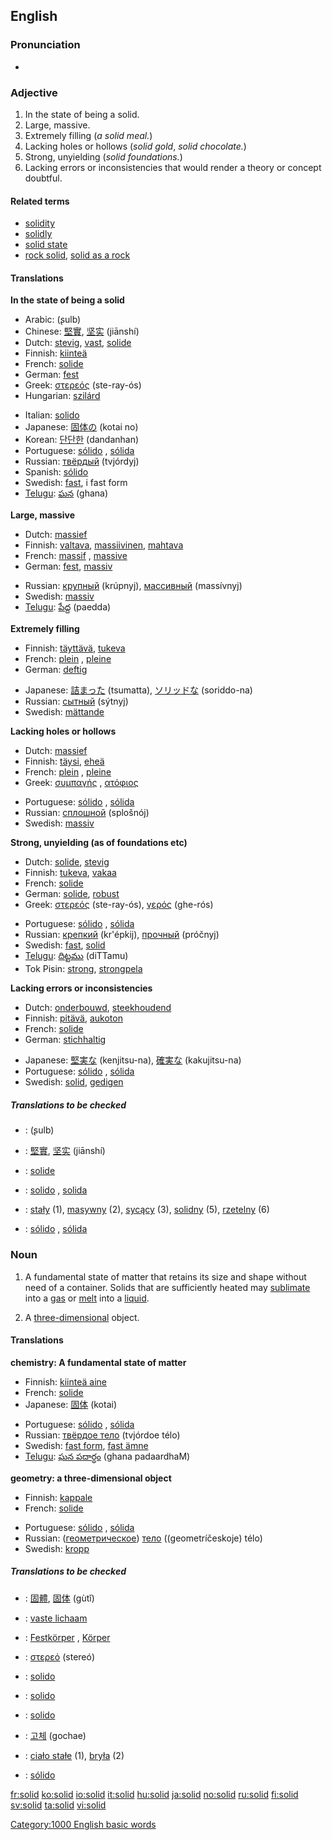 ==English==

===Pronunciation===
*{{audio|en-us-solid.ogg|Audio (US)}}

===Adjective===
{{en-adj-more}}

# In the state of being a solid.
# Large, massive.
# Extremely filling (''a solid meal.'')
# Lacking holes or hollows (''solid gold'', ''solid chocolate.'')
# Strong, unyielding (''solid foundations.'')
# Lacking errors or inconsistencies that would render a theory or concept doubtful.

====Related terms====
*[[solidity]]
*[[solidly]]
*[[solid state]]
*[[rock solid]], [[solid as a rock]]

====Translations====
'''In the state of being a solid'''
{{top}}
*Arabic: {{ARchar|[[صلب|صُلب]]}} (ʂulb)
*Chinese: [[堅實]], [[坚实]] (jiānshí)
*Dutch: [[stevig]], [[vast]], [[solide]]
*Finnish: [[kiinteä]]
*French: [[solide]]
*German: [[fest]]
*Greek: [[στερεός]] {{m}} (ste-ray-ós)
*Hungarian: [[szilárd]]
{{mid}}
*Italian: [[solido]]
*Japanese: [[固体の]] (kotai no)
*Korean: [[단단한]] (dandanhan)
*Portuguese: [[sólido]] {{m}}, [[sólida]] {{f}}
*Russian: [[твёрдый]] (tvjórdyj)
*Spanish: [[sólido]]
*Swedish: [[fast#Swedish|fast]], i fast form
*[[Telugu]]: [[ఘన]] (ghana)
{{bottom}}

'''Large, massive'''
{{top}}
*Dutch: [[massief]]
*Finnish: [[valtava]], [[massiivinen]], [[mahtava]]
*French: [[massif]] {{m}}, [[massive]] {{f}}
*German: [[fest]], [[massiv]]
{{mid}}
*Russian: [[крупный]] (krúpnyj), [[массивный]] (massívnyj)
*Swedish: [[massiv]]
*[[Telugu]]: [[పేద్ద]] (paedda)
{{bottom}}

'''Extremely filling'''
{{top}}
*Finnish: [[täyttävä]], [[tukeva]]
*French: [[plein]] {{m}}, [[pleine]] {{f}}
*German: [[deftig]]
{{mid}}
*Japanese: [[詰まった]] (tsumatta), [[ソリッドな]] (soriddo-na)
*Russian: [[сытный]] (sýtnyj)
*Swedish: [[mättande]]
{{bottom}}

'''Lacking holes or hollows'''
{{top}}
*Dutch: [[massief]]
*Finnish: [[täysi]], [[eheä]]
*French: [[plein]] {{m}}, [[pleine]] {{f}}
*Greek: [[συμπαγής]] {{m}}, [[ατόφιος]] {{m}}
{{mid}}
*Portuguese: [[sólido]] {{m}}, [[sólida]] {{f}}
*Russian: [[сплошной]] (splošnój)
*Swedish: [[massiv]]
{{bottom}}

'''Strong, unyielding (as of foundations etc)'''
{{top}}
*Dutch: [[solide]], [[stevig]]
*Finnish: [[tukeva]], [[vakaa]]
*French: [[solide]]
*German: [[solide]], [[robust]]
*Greek: [[στερεός]] {{m}} (ste-ray-ós), [[γερός]] {{m}} (ghe-rós)
{{mid}}
*Portuguese: [[sólido]] {{m}}, [[sólida]] {{f}}
*Russian: [[крепкий]] (kr'épkij), [[прочный]] (próčnyj)
*Swedish: [[fast]], [[solid#Swedish|solid]]
*[[Telugu]]: [[దిట్టము]] (diTTamu)
*Tok Pisin: [[strong]], [[strongpela]]
{{bottom}}

'''Lacking errors or inconsistencies'''
{{top}}
*Dutch: [[onderbouwd]], [[steekhoudend]]
*Finnish: [[pitävä]], [[aukoton]]
*French: [[solide]]
*German: [[stichhaltig]]
{{mid}}
*Japanese: [[堅実な]] (kenjitsu-na), [[確実な]] (kakujitsu-na)
*Portuguese: [[sólido]] {{m}}, [[sólida]] {{f}}
*Swedish: [[solid#Swedish|solid]], [[gedigen]]
{{bottom}}

=====Translations to be checked=====
{{checktrans}}

*{{ttbc|Arabic}}: {{ARchar|[[صلب|صُلب]]}} (ʂulb)
*{{ttbc|Chinese}}: [[堅實]], [[坚实]] (jiānshí)
*{{ttbc|Interlingua}}: [[solide]]
*{{ttbc|Italian}}: [[solido]] {{m}}, [[solida]] {{f}}
*{{ttbc|Polish}}: [[stały]] (1), [[masywny]] (2), [[sycący]] (3), [[solidny]] (5), [[rzetelny]] (6) {{m}}
*{{ttbc|Spanish}}: [[sólido]] {{m}}, [[sólida]] {{f}}

===Noun===
{{en-noun}}

# {{chemistry}} A fundamental state of matter that retains its size and shape without need of a container. Solids that are sufficiently heated may [[sublimate]] into a [[gas]] or [[melt]] into a [[liquid]].
# {{geometry}} A [[three-dimensional]] object.

====Translations====
'''chemistry: A fundamental state of matter'''
{{top}}
*Finnish: [[kiinteä aine]]
*French: [[solide]] {{m}}
*Japanese: [[固体]] (kotai)
{{mid}}
*Portuguese: [[sólido]] {{m}}, [[sólida]] {{f}}
*Russian: [[твёрдое тело]] (tvjórdoe télo) {{n}}
*Swedish: [[fast form]], [[fast ämne]]
*[[Telugu]]: [[ఘన పదార్ధం]] (ghana padaardhaM)
{{bottom}}

'''geometry: a three-dimensional object'''
{{top}}
*Finnish: [[kappale]]
*French: [[solide]] {{m}}
{{mid}}
*Portuguese: [[sólido]] {{m}}, [[sólida]] {{f}}
*Russian: ([[геометрический|геометрическое]]) [[тело]] ((geometríčeskoje) télo) {{n}}
*Swedish: [[kropp]]
{{bottom}}

=====Translations to be checked=====
{{checktrans}}

*{{ttbc|Chinese}}: [[固體]], [[固体]] (gùtǐ)
*{{ttbc|Dutch}}: [[vaste lichaam]] {{n}}
*{{ttbc|German}}: [[Festkörper]] {{m}}, [[Körper]] {{m}}
*{{ttbc|Greek}}: [[στερεό]] (stereó) {{n}}
*{{ttbc|Ido}}: [[solido]]
*{{ttbc|Interlingua}}: [[solido]]
*{{ttbc|Italian}}: [[solido]]
*{{ttbc|Korean}}: [[고체]] (gochae)
*{{ttbc|Polish}}: [[ciało stałe]] {{n}} (1), [[bryła]] {{f}} (2)
*{{ttbc|Spanish}}: [[sólido]] {{m}}

[[Category:1000 English basic words]]

[[fr:solid]]
[[ko:solid]]
[[io:solid]]
[[it:solid]]
[[hu:solid]]
[[ja:solid]]
[[no:solid]]
[[ru:solid]]
[[fi:solid]]
[[sv:solid]]
[[ta:solid]]
[[vi:solid]]